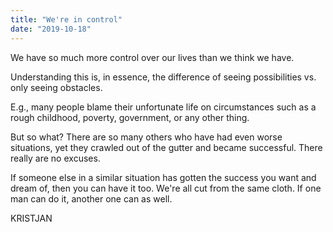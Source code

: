 ```yaml
---
title: "We're in control"
date: "2019-10-18"
---
```


We have so much more control over our lives than we think we have.

Understanding this is, in essence, the difference of seeing possibilities vs. only seeing obstacles.

E.g., many people blame their unfortunate life on circumstances such as a rough childhood, poverty, government, or any other thing.

But so what? There are so many others who have had even worse situations, yet they crawled out of the gutter and became successful. There really are no excuses.

If someone else in a similar situation has gotten the success you want and dream of, then you can have it too. We're all cut from the same cloth. If one man can do it, another one can as well.

KRISTJAN
